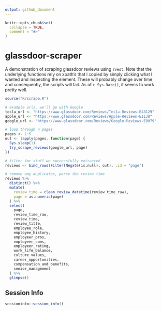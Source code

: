 ```yaml
---
output: github_document
---
```


<!-- README.md is generated from README.Rmd. Please edit that file -->

```r
knitr::opts_chunk$set(
  collapse = TRUE,
  comment = "#>"
)
```

# glassdoor-scraper

<!-- badges: start -->
<!-- badges: end -->

A demonstration of scraping glassdoor reviews using `rvest`. Note that the underlying functions rely on xpath's that I copied by simply clicking what I wanted and inspecting the element. These will probably change over time and consequently, the scripts will fail. As of `r Sys.Date()`, it seems to work pretty well.

```r
source("R/scrape.R")

# example urls, we'll go with Google
tesla_url <- "https://www.glassdoor.com/Reviews/Tesla-Reviews-E43129"
apple_url <- "https://www.glassdoor.com/Reviews/Apple-Reviews-E1138"
google_url <- "https://www.glassdoor.com/Reviews/Google-Reviews-E9079"

# loop through n pages
pages <- 1:5
out <- lapply(pages, function(page) {
  Sys.sleep(1)
  try_scrape_reviews(google_url, page)
})

# filter for stuff we successfully extracted
reviews <- bind_rows(Filter(Negate(is.null), out), .id = "page")

# remove any duplicates, parse the review time
reviews %>%
  distinct() %>%
  mutate(
    review_time = clean_review_datetime(review_time_raw),
    page = as.numeric(page)
  ) %>% 
  select(
    page,
    review_time_raw,
    review_time,
    review_title,
    employee_role,
    employee_history,
    employeer_pros,
    employeer_cons,
    employeer_rating,
    work_life_balance,
    culture_values,
    career_opportunities,
    compensation_and_benefits,
    senior_management
  ) %>% 
  glimpse()
```

## Session Info

```r
sessioninfo::session_info()
```

